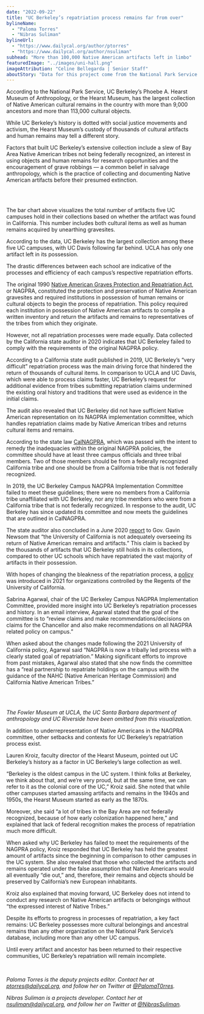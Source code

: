 ```yaml
---
date: "2022-09-22"
title: "UC Berkeley’s repatriation process remains far from over"
bylineName:
  - "Paloma Torres"
  - "Nibras Suliman"
bylineUrl:
  - "https://www.dailycal.org/author/ptorres"
  - "https://www.dailycal.org/author/nsuliman"
subhead: "More than 100,000 Native American artifacts left in limbo"
featuredImage: "../images/uni-hall.png"
imageAttribution: "Celine Bellegarda | Senior Staff"
aboutStory: "Data for this project come from the National Park Service. Museums and federal agencies with collections subject to the Native American Graves Protection and Repatriation Act must submit inventories of human remains and objects."
---
```


According to the National Park Service, UC Berkeley’s Phoebe A. Hearst Museum of Anthropology, or the Hearst Museum, has the largest collection of Native American cultural remains in the country with more than 9,000 ancestors and more than 113,000 cultural objects.

While UC Berkeley’s history is dotted with social justice movements and activism, the Hearst Museum’s custody of thousands of cultural artifacts and human remains may tell a different story.

Factors that built UC Berkeley’s extensive collection include a slew of Bay Area Native American tribes not being federally recognized, an interest in using objects and human remains for research opportunities and the encouragement of grave robbings — a common belief in salvage anthropology, which is the practice of collecting and documenting Native American artifacts before their presumed extinction.

<br />

<ArtifactsBarChart />

<br />

The bar chart above visualizes the total number of artifacts five UC campuses hold in their collections based on whether the artifact was found in California. This number includes both cultural items as well as human remains acquired by unearthing gravesites.

According to the data, UC Berkeley has the largest collection among these five UC campuses, with UC Davis following far behind. UCLA has only one artifact left in its possession.

The drastic differences between each school are indicative of the processes and efficiency of each campus’s respective repatriation efforts.

The original 1990 <a href="https://www.nps.gov/subjects/nagpra/index.htm" target="_blank">Native American Graves Protection and Repatriation Act</a>, or NAGPRA, constituted the protection and preservation of Native American gravesites and required institutions in possession of human remains or cultural objects to begin the process of repatriation. This policy required each institution in possession of Native American artifacts to compile a written inventory and return the artifacts and remains to representatives of the tribes from which they originate.

However, not all repatriation processes were made equally. Data collected by the California state auditor in 2020 indicates that UC Berkeley failed to comply with the requirements of the original NAGPRA policy.

According to a California state audit published in 2019, UC Berkeley’s “very difficult” repatriation process was the main driving force that hindered the return of thousands of cultural items. In comparison to UCLA and UC Davis, which were able to process claims faster, UC Berkeley’s request for additional evidence from tribes submitting repatriation claims undermined the existing oral history and traditions that were used as evidence in the initial claims.

The audit also revealed that UC Berkeley did not have sufficient Native American representation on its NAGPRA implementation committee, which handles repatriation claims made by Native American tribes and returns cultural items and remains.

According to the state law <a href="https://nahc.ca.gov/calnagpra/" target="_blank">CalNAGPRA</a>, which was passed with the intent to remedy the inadequacies within the original NAGPRA policies, the committee should have at least three campus officials and three tribal members. Two of those members should be from a federally recognized California tribe and one should be from a California tribe that is not federally recognized.

In 2019, the UC Berkeley Campus NAGPRA Implementation Committee failed to meet these guidelines; there were no members from a California tribe unaffiliated with UC Berkeley, nor any tribe members who were from a California tribe that is not federally recognized. In response to the audit, UC Berkeley has since updated its committee and now meets the guidelines that are outlined in CalNAGPRA.

The state auditor also concluded in a June 2020 <a href="https://www.auditor.ca.gov/pdfs/reports/2019-047.pdf" target="_blank">report</a> to Gov. Gavin Newsom that “the University of California is not adequately overseeing its return of Native American remains and artifacts.” This claim is backed by the thousands of artifacts that UC Berkeley still holds in its collections, compared to other UC schools which have repatriated the vast majority of artifacts in their possession.

With hopes of changing the bleakness of the repatriation process, a <a href="https://nahc.ca.gov/wp-content/uploads/2021/12/Final-UC-NAGPRA-Policy.pdf" target="_blank">policy</a> was introduced in 2021 for organizations controlled by the Regents of the University of California.

Sabrina Agarwal, chair of the UC Berkeley Campus NAGPRA Implementation Committee, provided more insight into UC Berkeley’s repatriation processes and history. In an email interview, Agarwal stated that the goal of the committee is to “review claims and make recommendations/decisions on claims for the Chancellor and also make recommendations on all NAGPRA related policy on campus.”

When asked about the changes made following the 2021 University of California policy, Agarwal said “NAGPRA is now a tribally led process with a clearly stated goal of repatriation.” Making significant efforts to improve from past mistakes, Agarwal also stated that she now finds the committee has a “real partnership to repatriate holdings on the campus with the guidance of the NAHC (Native American Heritage Commission) and California Native American Tribes.”

<br />

<ArtifactsPieChart />

<br />

_The Fowler Museum at UCLA, the UC Santa Barbara department of anthropology and_
_UC Riverside have been omitted from this visualization._

In addition to underrepresentation of Native Americans in the NAGPRA committee, other setbacks and contexts for UC Berkeley’s repatriation process exist.

Lauren Kroiz, faculty director of the Hearst Museum, pointed out UC Berkeley’s history as a factor in UC Berkeley’s large collection as well.

“Berkeley is the oldest campus in the UC system. I think folks at Berkeley, we think about that, and we’re very proud, but at the same time, we can refer to it as the colonial core of the UC,” Kroiz said. She noted that while other campuses started amassing artifacts and remains in the 1940s and 1950s, the Hearst Museum started as early as the 1870s.

Moreover, she said “a lot of tribes in the Bay Area are not federally recognized, because of how early colonization happened here,” and explained that lack of federal recognition makes the process of repatriation much more difficult.

When asked why UC Berkeley has failed to meet the requirements of the NAGPRA policy, Kroiz responded that UC Berkeley has held the greatest amount of artifacts since the beginning in comparison to other campuses in the UC system. She also revealed that those who collected the artifacts and remains operated under the false assumption that Native Americans would all eventually “die out,” and, therefore, their remains and objects should be preserved by California’s new European inhabitants.

Kroiz also explained that moving forward, UC Berkeley does not intend to conduct any research on Native American artifacts or belongings without “the expressed interest of Native Tribes.”

Despite its efforts to progress in processes of repatriation, a key fact remains: UC Berkeley possesses more cultural belongings and ancestral remains than any other organization on the National Park Service’s database, including more than any other UC campus.

Until every artifact and ancestor has been returned to their respective communities, UC Berkeley’s repatriation will remain incomplete.

<br />

_Paloma Torres is the deputy projects editor. Contact her at [ptorres@dailycal.org](mailto:ptorres@dailycal.org), and follow her on Twitter at <a href="https://twitter.com/PalomaT0rres" target="_blank">@PalomaT0rres</a>._

_Nibras Suliman is a projects developer. Contact her at [nsuliman@dailycal.org](mailto:nsuliman@dailycal.org), and follow her on Twitter at <a href="https://twitter.com/NibrasSuliman" target="_blank">@NibrasSuliman</a>._
